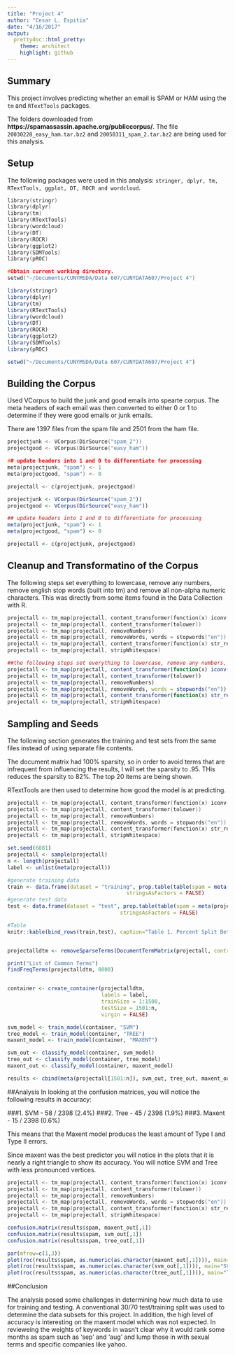 ```yaml
---
title: "Project 4"
author: "Cesar L. Espitia"
date: "4/16/2017"
output:
  prettydoc::html_pretty:
    theme: architect
    highlight: github
---
```


## Summary

This project involves predicting whether an email is SPAM or HAM using the `tm` and `RTextTools` packages.  

The folders downloaded from <b>https://spamassassin.apache.org/publiccorpus/</b>.  The file `20030228_easy_ham.tar.bz2` and `20050311_spam_2.tar.bz2` are being used for this analysis.

## Setup
The following packages were used in this analysis: `stringer, dplyr, tm, RTextTools, ggplot, DT, ROCR and wordcloud`.  

```cpp
library(stringr)
library(dplyr)
library(tm)
library(RTextTools)
library(wordcloud)
library(DT)
library(ROCR)
library(ggplot2)
library(SDMTools)
library(pROC)

#Obtain current working directory.
setwd("~/Documents/CUNYMSDA/Data 607/CUNYDATA607/Project 4")
```

```r
library(stringr)
library(dplyr)
library(tm)
library(RTextTools)
library(wordcloud)
library(DT)
library(ROCR)
library(ggplot2)
library(SDMTools)
library(pROC)

setwd("~/Documents/CUNYMSDA/Data 607/CUNYDATA607/Project 4")

```

## Building the Corpus

Used VCorpus to build the junk and good emails into spearte corpus.  The meta headers of each email was then converted to either 0 or 1 to determine if they were good emails or junk emails. 

There are 1397 files from the spam file and 2501 from the ham file.

```cpp
projectjunk <- VCorpus(DirSource("spam_2"))
projectgood <- VCorpus(DirSource("easy_ham"))

## update headers into 1 and 0 to differentiate for processing
meta(projectjunk, "spam") <- 1
meta(projectgood, "spam") <- 0

projectall <- c(projectjunk, projectgood)
```

```r
projectjunk <- VCorpus(DirSource("spam_2"))
projectgood <- VCorpus(DirSource("easy_ham"))

## update headers into 1 and 0 to differentiate for processing
meta(projectjunk, "spam") <- 1
meta(projectgood, "spam") <- 0

projectall <- c(projectjunk, projectgood)
```


## Cleanup and Transformatino of the Corpus

The following steps set everything to lowercase, remove any numbers, remove english stop words (built into tm) and remove all non-alpha numeric characters.  This was directly from some items found in the Data Collection with R.

```cpp
projectall <- tm_map(projectall, content_transformer(function(x) iconv(x, to = 'UTF-8-MAC', sub = 'byte')))
projectall <- tm_map(projectall, content_transformer(tolower))
projectall <- tm_map(projectall, removeNumbers)
projectall <- tm_map(projectall, removeWords, words = stopwords("en"))
projectall <- tm_map(projectall, content_transformer(function(x) str_replace_all(x, "[[:punct:]]|<|>", " ")))
projectall <- tm_map(projectall, stripWhitespace)
```

```r
##the following steps set everything to lowercase, remove any numbers, remove english stop words (built into tm) and remove all non-alpha numeric characters.
projectall <- tm_map(projectall, content_transformer(function(x) iconv(x, to = 'UTF-8-MAC', sub = 'byte')))
projectall <- tm_map(projectall, content_transformer(tolower))
projectall <- tm_map(projectall, removeNumbers)
projectall <- tm_map(projectall, removeWords, words = stopwords("en"))
projectall <- tm_map(projectall, content_transformer(function(x) str_replace_all(x, "[[:punct:]]|<|>", " ")))
projectall <- tm_map(projectall, stripWhitespace)
```


## Sampling and Seeds
The following section generates the training and test sets from the same files instead of using separate file contents.

The document matrix had 100% sparsity, so in order to avoid terms that are infrequent from influencing the results, I will set the sparsity to .95.  THis reduces the sparsity to 82%.  The top 20 items are being shown.

RTextTools are then used to determine how good the model is at predicting. 

```cpp
projectall <- tm_map(projectall, content_transformer(function(x) iconv(x, to = 'UTF-8-MAC', sub = 'byte')))
projectall <- tm_map(projectall, content_transformer(tolower))
projectall <- tm_map(projectall, removeNumbers)
projectall <- tm_map(projectall, removeWords, words = stopwords("en"))
projectall <- tm_map(projectall, content_transformer(function(x) str_replace_all(x, "[[:punct:]]|<|>", " ")))
projectall <- tm_map(projectall, stripWhitespace)
```

```r
set.seed(6881)
projectall <- sample(projectall)
n <- length(projectall)
label <- unlist(meta(projectall))

#generate training data
train <- data.frame(dataset = "training", prop.table(table(spam = meta(projectall[1:1500]))), 
                                      stringsAsFactors = FALSE)
#generate test data
test <- data.frame(dataset = "test", prop.table(table(spam = meta(projectall[1501:n]))), 
                                    stringsAsFactors = FALSE)

#Table
knitr::kable(bind_rows(train,test), caption="Table 1. Percent Split Between Training and Testing Data")


projectalldtm <- removeSparseTerms(DocumentTermMatrix(projectall, control = list(minWordLength = 2, minDocFreq = 5)), 0.95)

print("List of Common Terms")
findFreqTerms(projectalldtm, 8000)


container <- create_container(projectalldtm,
                              labels = label,
                              trainSize = 1:1500,
                              testSize = 1501:n,
                              virgin = FALSE)

svm_model <- train_model(container, "SVM")
tree_model <- train_model(container, "TREE")
maxent_model <- train_model(container, "MAXENT")

svm_out <- classify_model(container, svm_model)
tree_out <- classify_model(container, tree_model)
maxent_out <- classify_model(container, maxent_model)

results <- cbind(meta(projectall[1501:n]), svm_out, tree_out, maxent_out)

```

##Analysis
In looking at the confusion matrices,  you will notice the following results in accuracy:

###1. SVM - 58 / 2398 (2.4%)
###2. Tree - 45 / 2398 (1.9%)
###3. Maxent - 15 / 2398 (0.6%)

This means that the Maxent model produces the least amount of Type I and Type II errors.  

Since maxent was the best predictor you will notice in the plots that it is nearly a right triangle to show its accuracy.  You will notice SVM and Tree with less pronounced vertices.

```cpp
projectall <- tm_map(projectall, content_transformer(function(x) iconv(x, to = 'UTF-8-MAC', sub = 'byte')))
projectall <- tm_map(projectall, content_transformer(tolower))
projectall <- tm_map(projectall, removeNumbers)
projectall <- tm_map(projectall, removeWords, words = stopwords("en"))
projectall <- tm_map(projectall, content_transformer(function(x) str_replace_all(x, "[[:punct:]]|<|>", " ")))
projectall <- tm_map(projectall, stripWhitespace)
```

```r
confusion.matrix(results$spam, maxent_out[,1])
confusion.matrix(results$spam, svm_out[,1])
confusion.matrix(results$spam, tree_out[,1])

par(mfrow=c(1,3))
plot(roc(results$spam, as.numeric(as.character(maxent_out[,1]))), main="Maxent")
plot(roc(results$spam, as.numeric(as.character(svm_out[,1]))), main="SVM")
plot(roc(results$spam, as.numeric(as.character(tree_out[,1]))), main="Tree")
```

##Conclusion

The analysis posed some challenges in determining how much data to use for training and testing.  A conventional 30/70 test/training split was used to determine the data subsets for this project.  In addition, the high level of accuracy is interesting on the maxent model which was not expected.  In revieweing the weights of keywords in wasn't clear why it would rank some months as spam such as 'sep' and 'aug' and lump those in with sexual terms and specific companies like yahoo.

